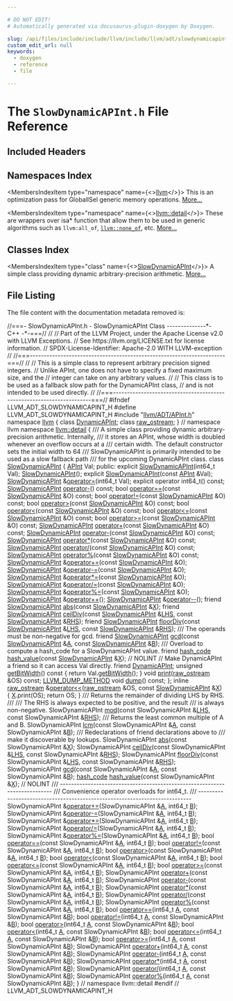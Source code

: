 ```yaml
---

# DO NOT EDIT!
# Automatically generated via docusaurus-plugin-doxygen by Doxygen.

slug: /api/files/include/include/llvm/include/llvm/adt/slowdynamicapint-h
custom_edit_url: null
keywords:
  - doxygen
  - reference
  - file

---
```





# The `SlowDynamicAPInt.h` File Reference

<DoxygenPage pluginConfig={pluginConfig}>



## Included Headers

<IncludesList>
<IncludesListItem
  filePath="llvm/ADT/APInt.h"
  permalink="/docs/api/files/include/include/llvm/include/llvm/adt/apint-h"
  isLocal="true" />
</IncludesList>

## Namespaces Index

<MembersIndex>

<MembersIndexItem
  type="namespace"
  name={<><a href="/docs/api/namespaces/llvm">llvm</a></>}>
This is an optimization pass for GlobalISel generic memory operations. <a href="/docs/api/namespaces/llvm/#details">More...</a>
</MembersIndexItem>

<MembersIndexItem
  type="namespace"
  name={<><a href="/docs/api/namespaces/llvm/detail">llvm::detail</a></>}>
These are wrappers over isa&#42; function that allow them to be used in generic algorithms such as <code>llvm:all&#95;of</code>, <code><a href="/docs/api/namespaces/llvm/#a7dc3069afa2ce5ea62ac2eb183e51c00">llvm::none&#95;of</a></code>, etc. <a href="/docs/api/namespaces/llvm/detail/#details">More...</a>
</MembersIndexItem>

</MembersIndex>

## Classes Index

<MembersIndex>

<MembersIndexItem
  type="class"
  name={<><a href="/docs/api/classes/llvm/detail/slowdynamicapint">SlowDynamicAPInt</a></>}>
A simple class providing dynamic arbitrary-precision arithmetic. <a href="/docs/api/classes/llvm/detail/slowdynamicapint/#details">More...</a>
</MembersIndexItem>

</MembersIndex>


## File Listing

The file content with the documentation metadata removed is:

<ProgramListing>

<Link id="l00001" /><CodeLine lineNumber="1"><Highlight kind="comment">//===- SlowDynamicAPInt.h - SlowDynamicAPInt Class --------------&#42;- C++ -&#42;-===//</Highlight><Highlight kind="normal"></Highlight></CodeLine>
<Link id="l00002" /><CodeLine lineNumber="2"><Highlight kind="normal"></Highlight><Highlight kind="comment">//</Highlight><Highlight kind="normal"></Highlight></CodeLine>
<Link id="l00003" /><CodeLine lineNumber="3"><Highlight kind="normal"></Highlight><Highlight kind="comment">// Part of the LLVM Project, under the Apache License v2.0 with LLVM Exceptions.</Highlight><Highlight kind="normal"></Highlight></CodeLine>
<Link id="l00004" /><CodeLine lineNumber="4"><Highlight kind="normal"></Highlight><Highlight kind="comment">// See https://llvm.org/LICENSE.txt for license information.</Highlight><Highlight kind="normal"></Highlight></CodeLine>
<Link id="l00005" /><CodeLine lineNumber="5"><Highlight kind="normal"></Highlight><Highlight kind="comment">// SPDX-License-Identifier: Apache-2.0 WITH LLVM-exception</Highlight><Highlight kind="normal"></Highlight></CodeLine>
<Link id="l00006" /><CodeLine lineNumber="6"><Highlight kind="normal"></Highlight><Highlight kind="comment">//</Highlight><Highlight kind="normal"></Highlight></CodeLine>
<Link id="l00007" /><CodeLine lineNumber="7"><Highlight kind="normal"></Highlight><Highlight kind="comment">//===----------------------------------------------------------------------===//</Highlight><Highlight kind="normal"></Highlight></CodeLine>
<Link id="l00008" /><CodeLine lineNumber="8"><Highlight kind="normal"></Highlight><Highlight kind="comment">//</Highlight><Highlight kind="normal"></Highlight></CodeLine>
<Link id="l00009" /><CodeLine lineNumber="9"><Highlight kind="normal"></Highlight><Highlight kind="comment">// This is a simple class to represent arbitrary precision signed integers.</Highlight><Highlight kind="normal"></Highlight></CodeLine>
<Link id="l00010" /><CodeLine lineNumber="10"><Highlight kind="normal"></Highlight><Highlight kind="comment">// Unlike APInt, one does not have to specify a fixed maximum size, and the</Highlight><Highlight kind="normal"></Highlight></CodeLine>
<Link id="l00011" /><CodeLine lineNumber="11"><Highlight kind="normal"></Highlight><Highlight kind="comment">// integer can take on any arbitrary values.</Highlight><Highlight kind="normal"></Highlight></CodeLine>
<Link id="l00012" /><CodeLine lineNumber="12"><Highlight kind="normal"></Highlight><Highlight kind="comment">//</Highlight><Highlight kind="normal"></Highlight></CodeLine>
<Link id="l00013" /><CodeLine lineNumber="13"><Highlight kind="normal"></Highlight><Highlight kind="comment">// This class is to be used as a fallback slow path for the DynamicAPInt class,</Highlight><Highlight kind="normal"></Highlight></CodeLine>
<Link id="l00014" /><CodeLine lineNumber="14"><Highlight kind="normal"></Highlight><Highlight kind="comment">// and is not intended to be used directly.</Highlight><Highlight kind="normal"></Highlight></CodeLine>
<Link id="l00015" /><CodeLine lineNumber="15"><Highlight kind="normal"></Highlight><Highlight kind="comment">//</Highlight><Highlight kind="normal"></Highlight></CodeLine>
<Link id="l00016" /><CodeLine lineNumber="16"><Highlight kind="normal"></Highlight><Highlight kind="comment">//===----------------------------------------------------------------------===//</Highlight><Highlight kind="normal"></Highlight></CodeLine>
<Link id="l00017" /><CodeLine lineNumber="17"><Highlight kind="normal"></Highlight></CodeLine>
<Link id="l00018" /><CodeLine lineNumber="18"><Highlight kind="normal"></Highlight><Highlight kind="preprocessor">#ifndef LLVM&#95;ADT&#95;SLOWDYNAMICAPINT&#95;H</Highlight><Highlight kind="normal"></Highlight></CodeLine>
<Link id="l00019" /><CodeLine lineNumber="19"><Highlight kind="normal"></Highlight><Highlight kind="preprocessor">#define LLVM&#95;ADT&#95;SLOWDYNAMICAPINT&#95;H</Highlight><Highlight kind="normal"></Highlight></CodeLine>
<Link id="l00020" /><CodeLine lineNumber="20"><Highlight kind="normal"></Highlight></CodeLine>
<Link id="l00021" /><CodeLine lineNumber="21"><Highlight kind="normal"></Highlight><Highlight kind="preprocessor">#include &quot;<a href="/docs/api/files/include/include/llvm/include/llvm/adt/apint-h">llvm/ADT/APInt.h</a>&quot;</Highlight><Highlight kind="normal"></Highlight></CodeLine>
<Link id="l00022" /><CodeLine lineNumber="22"><Highlight kind="normal"></Highlight></CodeLine>
<Link id="l00023" /><CodeLine lineNumber="23"><Highlight kind="normal"></Highlight><Highlight kind="keyword">namespace </Highlight><Highlight kind="normal"><a href="/docs/api/namespaces/llvm">llvm</a> &#123;</Highlight></CodeLine>
<Link id="l00024" /><CodeLine lineNumber="24"><Highlight kind="normal"></Highlight><Highlight kind="keyword">class </Highlight><Highlight kind="normal"><a href="/docs/api/classes/llvm/dynamicapint">DynamicAPInt</a>;</Highlight></CodeLine>
<Link id="l00025" /><CodeLine lineNumber="25"><Highlight kind="normal"></Highlight><Highlight kind="keyword">class </Highlight><Highlight kind="normal"><a href="/docs/api/classes/llvm/raw-ostream">raw&#95;ostream</a>;</Highlight></CodeLine>
<Link id="l00026" /><CodeLine lineNumber="26"><Highlight kind="normal">&#125; </Highlight><Highlight kind="comment">// namespace llvm</Highlight><Highlight kind="normal"></Highlight></CodeLine>
<Link id="l00027" /><CodeLine lineNumber="27"><Highlight kind="normal"></Highlight></CodeLine>
<Link id="l00028" /><CodeLine lineNumber="28"><Highlight kind="normal"></Highlight><Highlight kind="keyword">namespace </Highlight><Highlight kind="normal"><a href="/docs/api/namespaces/llvm/detail">llvm::detail</a> &#123;</Highlight><Highlight kind="comment"></Highlight></CodeLine>
<Link id="l00029" /><CodeLine lineNumber="29"><Highlight kind="comment">/// A simple class providing dynamic arbitrary-precision arithmetic. Internally,</Highlight></CodeLine>
<Link id="l00030" /><CodeLine lineNumber="30"><Highlight kind="comment">/// it stores an APInt, whose width is doubled whenever an overflow occurs at a</Highlight></CodeLine>
<Link id="l00031" /><CodeLine lineNumber="31"><Highlight kind="comment">/// certain width. The default constructor sets the initial width to 64</Highlight></CodeLine>
<Link id="l00032" /><CodeLine lineNumber="32"><Highlight kind="comment">/// SlowDynamicAPInt is primarily intended to be used as a slow fallback path</Highlight></CodeLine>
<Link id="l00033" /><CodeLine lineNumber="33"><Highlight kind="comment">/// for the upcoming DynamicAPInt class.</Highlight><Highlight kind="normal"></Highlight></CodeLine>
<Link id="l00034" /><CodeLine lineNumber="34" lineLink="/docs/api/classes/llvm/detail/slowdynamicapint"><Highlight kind="normal"></Highlight><Highlight kind="keyword">class </Highlight><Highlight kind="normal"><a href="/docs/api/classes/llvm/detail/slowdynamicapint/#a7ccd6b8cee73c66735677d1044f3121f">SlowDynamicAPInt</a> &#123;</Highlight></CodeLine>
<Link id="l00035" /><CodeLine lineNumber="35"><Highlight kind="normal">  <a href="/docs/api/classes/llvm/apint">APInt</a> Val;</Highlight></CodeLine>
<Link id="l00036" /><CodeLine lineNumber="36"><Highlight kind="normal"></Highlight></CodeLine>
<Link id="l00037" /><CodeLine lineNumber="37"><Highlight kind="normal"></Highlight><Highlight kind="keyword">public</Highlight><Highlight kind="normal">:</Highlight></CodeLine>
<Link id="l00038" /><CodeLine lineNumber="38"><Highlight kind="normal">  </Highlight><Highlight kind="keyword">explicit</Highlight><Highlight kind="normal"> <a href="/docs/api/classes/llvm/detail/slowdynamicapint/#a0504bdcb9069cb7e2673d8a07af986de">SlowDynamicAPInt</a>(int64&#95;t Val);</Highlight></CodeLine>
<Link id="l00039" /><CodeLine lineNumber="39"><Highlight kind="normal">  <a href="/docs/api/classes/llvm/detail/slowdynamicapint/#a0504bdcb9069cb7e2673d8a07af986de">SlowDynamicAPInt</a>();</Highlight></CodeLine>
<Link id="l00040" /><CodeLine lineNumber="40"><Highlight kind="normal">  </Highlight><Highlight kind="keyword">explicit</Highlight><Highlight kind="normal"> <a href="/docs/api/classes/llvm/detail/slowdynamicapint/#a0504bdcb9069cb7e2673d8a07af986de">SlowDynamicAPInt</a>(</Highlight><Highlight kind="keyword">const</Highlight><Highlight kind="normal"> <a href="/docs/api/classes/llvm/apint">APInt</a> &amp;Val);</Highlight></CodeLine>
<Link id="l00041" /><CodeLine lineNumber="41"><Highlight kind="normal">  <a href="/docs/api/classes/llvm/detail/slowdynamicapint/#a7ccd6b8cee73c66735677d1044f3121f">SlowDynamicAPInt</a> &amp;<a href="/docs/api/classes/llvm/detail/slowdynamicapint/#a6c00fa06bed413c4253776167c7df87e">operator=</a>(int64&#95;t Val);</Highlight></CodeLine>
<Link id="l00042" /><CodeLine lineNumber="42"><Highlight kind="normal">  </Highlight><Highlight kind="keyword">explicit</Highlight><Highlight kind="normal"> </Highlight><Highlight kind="keyword">operator</Highlight><Highlight kind="normal"> int64&#95;t() </Highlight><Highlight kind="keyword">const</Highlight><Highlight kind="normal">;</Highlight></CodeLine>
<Link id="l00043" /><CodeLine lineNumber="43"><Highlight kind="normal">  <a href="/docs/api/classes/llvm/detail/slowdynamicapint/#a7ccd6b8cee73c66735677d1044f3121f">SlowDynamicAPInt</a> <a href="/docs/api/classes/llvm/detail/slowdynamicapint/#a70ea8ef61eafc6ee1009f01753c619ae">operator-</a>() </Highlight><Highlight kind="keyword">const</Highlight><Highlight kind="normal">;</Highlight></CodeLine>
<Link id="l00044" /><CodeLine lineNumber="44"><Highlight kind="normal">  </Highlight><Highlight kind="keywordtype">bool</Highlight><Highlight kind="normal"> <a href="/docs/api/classes/llvm/detail/slowdynamicapint/#a7d50644f90a55900013be55fcb257f42">operator==</a>(</Highlight><Highlight kind="keyword">const</Highlight><Highlight kind="normal"> <a href="/docs/api/classes/llvm/detail/slowdynamicapint/#a7ccd6b8cee73c66735677d1044f3121f">SlowDynamicAPInt</a> &amp;O) </Highlight><Highlight kind="keyword">const</Highlight><Highlight kind="normal">;</Highlight></CodeLine>
<Link id="l00045" /><CodeLine lineNumber="45"><Highlight kind="normal">  </Highlight><Highlight kind="keywordtype">bool</Highlight><Highlight kind="normal"> <a href="/docs/api/classes/llvm/detail/slowdynamicapint/#a73d90fea50ec5a75c894d67fbe2d3b17">operator!=</a>(</Highlight><Highlight kind="keyword">const</Highlight><Highlight kind="normal"> <a href="/docs/api/classes/llvm/detail/slowdynamicapint/#a7ccd6b8cee73c66735677d1044f3121f">SlowDynamicAPInt</a> &amp;O) </Highlight><Highlight kind="keyword">const</Highlight><Highlight kind="normal">;</Highlight></CodeLine>
<Link id="l00046" /><CodeLine lineNumber="46"><Highlight kind="normal">  </Highlight><Highlight kind="keywordtype">bool</Highlight><Highlight kind="normal"> <a href="/docs/api/classes/llvm/detail/slowdynamicapint/#a7c66825db234e73dedb2c3799bfa3f12">operator&gt;</a>(</Highlight><Highlight kind="keyword">const</Highlight><Highlight kind="normal"> <a href="/docs/api/classes/llvm/detail/slowdynamicapint/#a7ccd6b8cee73c66735677d1044f3121f">SlowDynamicAPInt</a> &amp;O) </Highlight><Highlight kind="keyword">const</Highlight><Highlight kind="normal">;</Highlight></CodeLine>
<Link id="l00047" /><CodeLine lineNumber="47"><Highlight kind="normal">  </Highlight><Highlight kind="keywordtype">bool</Highlight><Highlight kind="normal"> <a href="/docs/api/classes/llvm/detail/slowdynamicapint/#ad6b9ab408d61ca138628e070cd6bd93a">operator&lt;</a>(</Highlight><Highlight kind="keyword">const</Highlight><Highlight kind="normal"> <a href="/docs/api/classes/llvm/detail/slowdynamicapint/#a7ccd6b8cee73c66735677d1044f3121f">SlowDynamicAPInt</a> &amp;O) </Highlight><Highlight kind="keyword">const</Highlight><Highlight kind="normal">;</Highlight></CodeLine>
<Link id="l00048" /><CodeLine lineNumber="48"><Highlight kind="normal">  </Highlight><Highlight kind="keywordtype">bool</Highlight><Highlight kind="normal"> <a href="/docs/api/classes/llvm/detail/slowdynamicapint/#a44e9d3a334499824e1ff938254e597bf">operator&lt;=</a>(</Highlight><Highlight kind="keyword">const</Highlight><Highlight kind="normal"> <a href="/docs/api/classes/llvm/detail/slowdynamicapint/#a7ccd6b8cee73c66735677d1044f3121f">SlowDynamicAPInt</a> &amp;O) </Highlight><Highlight kind="keyword">const</Highlight><Highlight kind="normal">;</Highlight></CodeLine>
<Link id="l00049" /><CodeLine lineNumber="49"><Highlight kind="normal">  </Highlight><Highlight kind="keywordtype">bool</Highlight><Highlight kind="normal"> <a href="/docs/api/classes/llvm/detail/slowdynamicapint/#aed7171fdf762b090dd88be0697e652be">operator&gt;=</a>(</Highlight><Highlight kind="keyword">const</Highlight><Highlight kind="normal"> <a href="/docs/api/classes/llvm/detail/slowdynamicapint/#a7ccd6b8cee73c66735677d1044f3121f">SlowDynamicAPInt</a> &amp;O) </Highlight><Highlight kind="keyword">const</Highlight><Highlight kind="normal">;</Highlight></CodeLine>
<Link id="l00050" /><CodeLine lineNumber="50"><Highlight kind="normal">  <a href="/docs/api/classes/llvm/detail/slowdynamicapint/#a7ccd6b8cee73c66735677d1044f3121f">SlowDynamicAPInt</a> <a href="/docs/api/classes/llvm/detail/slowdynamicapint/#afbe3b990798e79cc464f39472699112b">operator+</a>(</Highlight><Highlight kind="keyword">const</Highlight><Highlight kind="normal"> <a href="/docs/api/classes/llvm/detail/slowdynamicapint/#a7ccd6b8cee73c66735677d1044f3121f">SlowDynamicAPInt</a> &amp;O) </Highlight><Highlight kind="keyword">const</Highlight><Highlight kind="normal">;</Highlight></CodeLine>
<Link id="l00051" /><CodeLine lineNumber="51"><Highlight kind="normal">  <a href="/docs/api/classes/llvm/detail/slowdynamicapint/#a7ccd6b8cee73c66735677d1044f3121f">SlowDynamicAPInt</a> <a href="/docs/api/classes/llvm/detail/slowdynamicapint/#a70ea8ef61eafc6ee1009f01753c619ae">operator-</a>(</Highlight><Highlight kind="keyword">const</Highlight><Highlight kind="normal"> <a href="/docs/api/classes/llvm/detail/slowdynamicapint/#a7ccd6b8cee73c66735677d1044f3121f">SlowDynamicAPInt</a> &amp;O) </Highlight><Highlight kind="keyword">const</Highlight><Highlight kind="normal">;</Highlight></CodeLine>
<Link id="l00052" /><CodeLine lineNumber="52"><Highlight kind="normal">  <a href="/docs/api/classes/llvm/detail/slowdynamicapint/#a7ccd6b8cee73c66735677d1044f3121f">SlowDynamicAPInt</a> <a href="/docs/api/classes/llvm/detail/slowdynamicapint/#a0fc607373675fde318c740e7bc810ff9">operator&#42;</a>(</Highlight><Highlight kind="keyword">const</Highlight><Highlight kind="normal"> <a href="/docs/api/classes/llvm/detail/slowdynamicapint/#a7ccd6b8cee73c66735677d1044f3121f">SlowDynamicAPInt</a> &amp;O) </Highlight><Highlight kind="keyword">const</Highlight><Highlight kind="normal">;</Highlight></CodeLine>
<Link id="l00053" /><CodeLine lineNumber="53"><Highlight kind="normal">  <a href="/docs/api/classes/llvm/detail/slowdynamicapint/#a7ccd6b8cee73c66735677d1044f3121f">SlowDynamicAPInt</a> <a href="/docs/api/classes/llvm/detail/slowdynamicapint/#a9284a4735992c0b86c3827ecbd0d0861">operator/</a>(</Highlight><Highlight kind="keyword">const</Highlight><Highlight kind="normal"> <a href="/docs/api/classes/llvm/detail/slowdynamicapint/#a7ccd6b8cee73c66735677d1044f3121f">SlowDynamicAPInt</a> &amp;O) </Highlight><Highlight kind="keyword">const</Highlight><Highlight kind="normal">;</Highlight></CodeLine>
<Link id="l00054" /><CodeLine lineNumber="54"><Highlight kind="normal">  <a href="/docs/api/classes/llvm/detail/slowdynamicapint/#a7ccd6b8cee73c66735677d1044f3121f">SlowDynamicAPInt</a> <a href="/docs/api/classes/llvm/detail/slowdynamicapint/#a080fd4d5bc1f48ec40237895f64b6342">operator%</a>(</Highlight><Highlight kind="keyword">const</Highlight><Highlight kind="normal"> <a href="/docs/api/classes/llvm/detail/slowdynamicapint/#a7ccd6b8cee73c66735677d1044f3121f">SlowDynamicAPInt</a> &amp;O) </Highlight><Highlight kind="keyword">const</Highlight><Highlight kind="normal">;</Highlight></CodeLine>
<Link id="l00055" /><CodeLine lineNumber="55"><Highlight kind="normal">  <a href="/docs/api/classes/llvm/detail/slowdynamicapint/#a7ccd6b8cee73c66735677d1044f3121f">SlowDynamicAPInt</a> &amp;<a href="/docs/api/classes/llvm/detail/slowdynamicapint/#a18da247480a2159740cf06c5381ea163">operator+=</a>(</Highlight><Highlight kind="keyword">const</Highlight><Highlight kind="normal"> <a href="/docs/api/classes/llvm/detail/slowdynamicapint/#a7ccd6b8cee73c66735677d1044f3121f">SlowDynamicAPInt</a> &amp;O);</Highlight></CodeLine>
<Link id="l00056" /><CodeLine lineNumber="56"><Highlight kind="normal">  <a href="/docs/api/classes/llvm/detail/slowdynamicapint/#a7ccd6b8cee73c66735677d1044f3121f">SlowDynamicAPInt</a> &amp;<a href="/docs/api/classes/llvm/detail/slowdynamicapint/#a46ae63c8dfa785ff0a9678d1bed168aa">operator-=</a>(</Highlight><Highlight kind="keyword">const</Highlight><Highlight kind="normal"> <a href="/docs/api/classes/llvm/detail/slowdynamicapint/#a7ccd6b8cee73c66735677d1044f3121f">SlowDynamicAPInt</a> &amp;O);</Highlight></CodeLine>
<Link id="l00057" /><CodeLine lineNumber="57"><Highlight kind="normal">  <a href="/docs/api/classes/llvm/detail/slowdynamicapint/#a7ccd6b8cee73c66735677d1044f3121f">SlowDynamicAPInt</a> &amp;<a href="/docs/api/classes/llvm/detail/slowdynamicapint/#a5826a85058174310d98ff0d83cb118b3">operator&#42;=</a>(</Highlight><Highlight kind="keyword">const</Highlight><Highlight kind="normal"> <a href="/docs/api/classes/llvm/detail/slowdynamicapint/#a7ccd6b8cee73c66735677d1044f3121f">SlowDynamicAPInt</a> &amp;O);</Highlight></CodeLine>
<Link id="l00058" /><CodeLine lineNumber="58"><Highlight kind="normal">  <a href="/docs/api/classes/llvm/detail/slowdynamicapint/#a7ccd6b8cee73c66735677d1044f3121f">SlowDynamicAPInt</a> &amp;<a href="/docs/api/classes/llvm/detail/slowdynamicapint/#aa81664ad422ed05b8b9b6eaedcd355f5">operator/=</a>(</Highlight><Highlight kind="keyword">const</Highlight><Highlight kind="normal"> <a href="/docs/api/classes/llvm/detail/slowdynamicapint/#a7ccd6b8cee73c66735677d1044f3121f">SlowDynamicAPInt</a> &amp;O);</Highlight></CodeLine>
<Link id="l00059" /><CodeLine lineNumber="59"><Highlight kind="normal">  <a href="/docs/api/classes/llvm/detail/slowdynamicapint/#a7ccd6b8cee73c66735677d1044f3121f">SlowDynamicAPInt</a> &amp;<a href="/docs/api/classes/llvm/detail/slowdynamicapint/#ac0dc852a171a2a6a4c8c4f1a6761a983">operator%=</a>(</Highlight><Highlight kind="keyword">const</Highlight><Highlight kind="normal"> <a href="/docs/api/classes/llvm/detail/slowdynamicapint/#a7ccd6b8cee73c66735677d1044f3121f">SlowDynamicAPInt</a> &amp;O);</Highlight></CodeLine>
<Link id="l00060" /><CodeLine lineNumber="60"><Highlight kind="normal"></Highlight></CodeLine>
<Link id="l00061" /><CodeLine lineNumber="61"><Highlight kind="normal">  <a href="/docs/api/classes/llvm/detail/slowdynamicapint/#a7ccd6b8cee73c66735677d1044f3121f">SlowDynamicAPInt</a> &amp;<a href="/docs/api/classes/llvm/detail/slowdynamicapint/#a6efa59b7aacf80be1e6897f0ffd6bb74">operator++</a>();</Highlight></CodeLine>
<Link id="l00062" /><CodeLine lineNumber="62"><Highlight kind="normal">  <a href="/docs/api/classes/llvm/detail/slowdynamicapint/#a7ccd6b8cee73c66735677d1044f3121f">SlowDynamicAPInt</a> &amp;<a href="/docs/api/classes/llvm/detail/slowdynamicapint/#a2f622a535f889d45fe847e8cdb73f226">operator--</a>();</Highlight></CodeLine>
<Link id="l00063" /><CodeLine lineNumber="63"><Highlight kind="normal"></Highlight></CodeLine>
<Link id="l00064" /><CodeLine lineNumber="64" lineLink="/docs/api/classes/llvm/detail/slowdynamicapint/#a86f4607beccb2943924cbd3ace5fca55"><Highlight kind="normal">  </Highlight><Highlight kind="keyword">friend</Highlight><Highlight kind="normal"> <a href="/docs/api/classes/llvm/detail/slowdynamicapint/#a7ccd6b8cee73c66735677d1044f3121f">SlowDynamicAPInt</a> <a href="/docs/api/classes/llvm/detail/slowdynamicapint/#a86f4607beccb2943924cbd3ace5fca55">abs</a>(</Highlight><Highlight kind="keyword">const</Highlight><Highlight kind="normal"> <a href="/docs/api/classes/llvm/detail/slowdynamicapint/#a7ccd6b8cee73c66735677d1044f3121f">SlowDynamicAPInt</a> &amp;<a href="/docs/api/files/lib/lib/tablegen/tablegenbackendskeleton-cpp/#ab60f28d7a141ac46ccc200176a1bca8b">X</a>);</Highlight></CodeLine>
<Link id="l00065" /><CodeLine lineNumber="65" lineLink="/docs/api/classes/llvm/detail/slowdynamicapint/#a4bc7f7d8234200325d42e27dc17b6724"><Highlight kind="normal">  </Highlight><Highlight kind="keyword">friend</Highlight><Highlight kind="normal"> <a href="/docs/api/classes/llvm/detail/slowdynamicapint/#a7ccd6b8cee73c66735677d1044f3121f">SlowDynamicAPInt</a> <a href="/docs/api/classes/llvm/detail/slowdynamicapint/#a4bc7f7d8234200325d42e27dc17b6724">ceilDiv</a>(</Highlight><Highlight kind="keyword">const</Highlight><Highlight kind="normal"> <a href="/docs/api/classes/llvm/detail/slowdynamicapint/#a7ccd6b8cee73c66735677d1044f3121f">SlowDynamicAPInt</a> &amp;<a href="/docs/api/files/lib/lib/target/lib/target/x86/x86partialreduction-cpp/#a9e1483f7215664a2315c53c3558d9a8d">LHS</a>,</Highlight></CodeLine>
<Link id="l00066" /><CodeLine lineNumber="66"><Highlight kind="normal">                                  </Highlight><Highlight kind="keyword">const</Highlight><Highlight kind="normal"> <a href="/docs/api/classes/llvm/detail/slowdynamicapint/#a7ccd6b8cee73c66735677d1044f3121f">SlowDynamicAPInt</a> &amp;<a href="/docs/api/files/lib/lib/target/lib/target/x86/x86partialreduction-cpp/#a87b8bfbbe9d8f7146d7f20a5fb42efd0">RHS</a>);</Highlight></CodeLine>
<Link id="l00067" /><CodeLine lineNumber="67" lineLink="/docs/api/classes/llvm/detail/slowdynamicapint/#a8852f6b2d9ec867024590f14be36234a"><Highlight kind="normal">  </Highlight><Highlight kind="keyword">friend</Highlight><Highlight kind="normal"> <a href="/docs/api/classes/llvm/detail/slowdynamicapint/#a7ccd6b8cee73c66735677d1044f3121f">SlowDynamicAPInt</a> <a href="/docs/api/classes/llvm/detail/slowdynamicapint/#a8852f6b2d9ec867024590f14be36234a">floorDiv</a>(</Highlight><Highlight kind="keyword">const</Highlight><Highlight kind="normal"> <a href="/docs/api/classes/llvm/detail/slowdynamicapint/#a7ccd6b8cee73c66735677d1044f3121f">SlowDynamicAPInt</a> &amp;<a href="/docs/api/files/lib/lib/target/lib/target/x86/x86partialreduction-cpp/#a9e1483f7215664a2315c53c3558d9a8d">LHS</a>,</Highlight></CodeLine>
<Link id="l00068" /><CodeLine lineNumber="68"><Highlight kind="normal">                                   </Highlight><Highlight kind="keyword">const</Highlight><Highlight kind="normal"> <a href="/docs/api/classes/llvm/detail/slowdynamicapint/#a7ccd6b8cee73c66735677d1044f3121f">SlowDynamicAPInt</a> &amp;<a href="/docs/api/files/lib/lib/target/lib/target/x86/x86partialreduction-cpp/#a87b8bfbbe9d8f7146d7f20a5fb42efd0">RHS</a>);</Highlight><Highlight kind="comment"></Highlight></CodeLine>
<Link id="l00069" /><CodeLine lineNumber="69"><Highlight kind="comment">  /// The operands must be non-negative for gcd.</Highlight><Highlight kind="normal"></Highlight></CodeLine>
<Link id="l00070" /><CodeLine lineNumber="70" lineLink="/docs/api/classes/llvm/detail/slowdynamicapint/#a7badf6fc1b27b0e11d9821902c10fc70"><Highlight kind="normal">  </Highlight><Highlight kind="keyword">friend</Highlight><Highlight kind="normal"> <a href="/docs/api/classes/llvm/detail/slowdynamicapint/#a7ccd6b8cee73c66735677d1044f3121f">SlowDynamicAPInt</a> <a href="/docs/api/classes/llvm/detail/slowdynamicapint/#a7badf6fc1b27b0e11d9821902c10fc70">gcd</a>(</Highlight><Highlight kind="keyword">const</Highlight><Highlight kind="normal"> <a href="/docs/api/classes/llvm/detail/slowdynamicapint/#a7ccd6b8cee73c66735677d1044f3121f">SlowDynamicAPInt</a> &amp;<a href="/docs/api/files/lib/lib/ir/builtingcs-cpp/#a2e38c85003a042421cde1647632d0b72">A</a>,</Highlight></CodeLine>
<Link id="l00071" /><CodeLine lineNumber="71"><Highlight kind="normal">                              </Highlight><Highlight kind="keyword">const</Highlight><Highlight kind="normal"> <a href="/docs/api/classes/llvm/detail/slowdynamicapint/#a7ccd6b8cee73c66735677d1044f3121f">SlowDynamicAPInt</a> &amp;<a href="/docs/api/files/lib/lib/ir/builtingcs-cpp/#ae76959fe811ba090de4cba69ac00f1da">B</a>);</Highlight></CodeLine>
<Link id="l00072" /><CodeLine lineNumber="72"><Highlight kind="normal"></Highlight><Highlight kind="comment"></Highlight></CodeLine>
<Link id="l00073" /><CodeLine lineNumber="73"><Highlight kind="comment">  /// Overload to compute a hash&#95;code for a SlowDynamicAPInt value.</Highlight><Highlight kind="normal"></Highlight></CodeLine>
<Link id="l00074" /><CodeLine lineNumber="74" lineLink="/docs/api/classes/llvm/detail/slowdynamicapint/#a7becd12ece4460ed2827b012da283e50"><Highlight kind="normal">  </Highlight><Highlight kind="keyword">friend</Highlight><Highlight kind="normal"> <a href="/docs/api/classes/llvm/hash-code">hash&#95;code</a> <a href="/docs/api/classes/llvm/detail/slowdynamicapint/#a7becd12ece4460ed2827b012da283e50">hash&#95;value</a>(</Highlight><Highlight kind="keyword">const</Highlight><Highlight kind="normal"> <a href="/docs/api/classes/llvm/detail/slowdynamicapint/#a7ccd6b8cee73c66735677d1044f3121f">SlowDynamicAPInt</a> &amp;<a href="/docs/api/files/lib/lib/tablegen/tablegenbackendskeleton-cpp/#ab60f28d7a141ac46ccc200176a1bca8b">X</a>); </Highlight><Highlight kind="comment">// NOLINT</Highlight><Highlight kind="normal"></Highlight></CodeLine>
<Link id="l00075" /><CodeLine lineNumber="75"><Highlight kind="normal"></Highlight></CodeLine>
<Link id="l00076" /><CodeLine lineNumber="76"><Highlight kind="normal">  </Highlight><Highlight kind="comment">// Make DynamicAPInt a friend so it can access Val directly.</Highlight><Highlight kind="normal"></Highlight></CodeLine>
<Link id="l00077" /><CodeLine lineNumber="77" lineLink="/docs/api/classes/llvm/detail/slowdynamicapint/#a64d8ad0f5b2be77a4140ad1021030a0c"><Highlight kind="normal">  </Highlight><Highlight kind="keyword">friend</Highlight><Highlight kind="normal"> <a href="/docs/api/classes/llvm/detail/slowdynamicapint/#a64d8ad0f5b2be77a4140ad1021030a0c">DynamicAPInt</a>;</Highlight></CodeLine>
<Link id="l00078" /><CodeLine lineNumber="78"><Highlight kind="normal"></Highlight></CodeLine>
<Link id="l00079" /><CodeLine lineNumber="79" lineLink="/docs/api/classes/llvm/detail/slowdynamicapint/#a9affb1f32a8b82fc8346f458925683d8"><Highlight kind="normal">  </Highlight><Highlight kind="keywordtype">unsigned</Highlight><Highlight kind="normal"> <a href="/docs/api/classes/llvm/detail/slowdynamicapint/#a9affb1f32a8b82fc8346f458925683d8">getBitWidth</a>()</Highlight><Highlight kind="keyword"> const </Highlight><Highlight kind="normal">&#123; </Highlight><Highlight kind="keywordflow">return</Highlight><Highlight kind="normal"> Val.<a href="/docs/api/classes/llvm/apint/#a512fe2c15ea651294688eeec1341644c">getBitWidth</a>(); &#125;</Highlight></CodeLine>
<Link id="l00080" /><CodeLine lineNumber="80"><Highlight kind="normal"></Highlight></CodeLine>
<Link id="l00081" /><CodeLine lineNumber="81"><Highlight kind="normal">  </Highlight><Highlight kind="keywordtype">void</Highlight><Highlight kind="normal"> <a href="/docs/api/classes/llvm/detail/slowdynamicapint/#a048eab76be75a96b1715bf4780b4c6fd">print</a>(<a href="/docs/api/classes/llvm/raw-ostream">raw&#95;ostream</a> &amp;OS) </Highlight><Highlight kind="keyword">const</Highlight><Highlight kind="normal">;</Highlight></CodeLine>
<Link id="l00082" /><CodeLine lineNumber="82"><Highlight kind="normal">  <a href="/docs/api/files/include/include/llvm/include/llvm/support/compiler-h/#aa863693eef567397d9c292da5bf22d34">LLVM&#95;DUMP&#95;METHOD</a> </Highlight><Highlight kind="keywordtype">void</Highlight><Highlight kind="normal"> <a href="/docs/api/classes/llvm/detail/slowdynamicapint/#a37b8ba867d5f6532f7886d1d7d04e1f5">dump</a>() </Highlight><Highlight kind="keyword">const</Highlight><Highlight kind="normal">;</Highlight></CodeLine>
<Link id="l00083" /><CodeLine lineNumber="83"><Highlight kind="normal">&#125;;</Highlight></CodeLine>
<Link id="l00084" /><CodeLine lineNumber="84"><Highlight kind="normal"></Highlight></CodeLine>
<Link id="l00085" /><CodeLine lineNumber="85" lineLink="/docs/api/namespaces/llvm/detail/#a9f050ff8e56c781ffc9c3c3b4ea4ef98"><Highlight kind="normal"></Highlight><Highlight kind="keyword">inline</Highlight><Highlight kind="normal"> <a href="/docs/api/classes/llvm/raw-ostream">raw&#95;ostream</a> &amp;<a href="/docs/api/namespaces/llvm/detail/#a9f050ff8e56c781ffc9c3c3b4ea4ef98">operator&lt;&lt;</a>(<a href="/docs/api/classes/llvm/raw-ostream">raw&#95;ostream</a> &amp;OS, </Highlight><Highlight kind="keyword">const</Highlight><Highlight kind="normal"> <a href="/docs/api/classes/llvm/detail/slowdynamicapint">SlowDynamicAPInt</a> &amp;<a href="/docs/api/files/lib/lib/tablegen/tablegenbackendskeleton-cpp/#ab60f28d7a141ac46ccc200176a1bca8b">X</a>) &#123;</Highlight></CodeLine>
<Link id="l00086" /><CodeLine lineNumber="86"><Highlight kind="normal">  <a href="/docs/api/files/lib/lib/tablegen/tablegenbackendskeleton-cpp/#ab60f28d7a141ac46ccc200176a1bca8b">X</a>.print(OS);</Highlight></CodeLine>
<Link id="l00087" /><CodeLine lineNumber="87"><Highlight kind="normal">  </Highlight><Highlight kind="keywordflow">return</Highlight><Highlight kind="normal"> OS;</Highlight></CodeLine>
<Link id="l00088" /><CodeLine lineNumber="88"><Highlight kind="normal">&#125;</Highlight></CodeLine>
<Link id="l00089" /><CodeLine lineNumber="89"><Highlight kind="normal"></Highlight><Highlight kind="comment"></Highlight></CodeLine>
<Link id="l00090" /><CodeLine lineNumber="90"><Highlight kind="comment">/// Returns the remainder of dividing LHS by RHS.</Highlight></CodeLine>
<Link id="l00091" /><CodeLine lineNumber="91"><Highlight kind="comment">///</Highlight></CodeLine>
<Link id="l00092" /><CodeLine lineNumber="92"><Highlight kind="comment">/// The RHS is always expected to be positive, and the result</Highlight></CodeLine>
<Link id="l00093" /><CodeLine lineNumber="93"><Highlight kind="comment">/// is always non-negative.</Highlight><Highlight kind="normal"></Highlight></CodeLine>
<Link id="l00094" /><CodeLine lineNumber="94"><Highlight kind="normal">SlowDynamicAPInt <a href="/docs/api/namespaces/llvm/detail/#ad4ad199c82b12a942bca27ece8bdfe6d">mod</a>(</Highlight><Highlight kind="keyword">const</Highlight><Highlight kind="normal"> SlowDynamicAPInt &amp;<a href="/docs/api/files/lib/lib/target/lib/target/x86/x86partialreduction-cpp/#a9e1483f7215664a2315c53c3558d9a8d">LHS</a>, </Highlight><Highlight kind="keyword">const</Highlight><Highlight kind="normal"> SlowDynamicAPInt &amp;<a href="/docs/api/files/lib/lib/target/lib/target/x86/x86partialreduction-cpp/#a87b8bfbbe9d8f7146d7f20a5fb42efd0">RHS</a>);</Highlight></CodeLine>
<Link id="l00095" /><CodeLine lineNumber="95"><Highlight kind="normal"></Highlight><Highlight kind="comment"></Highlight></CodeLine>
<Link id="l00096" /><CodeLine lineNumber="96"><Highlight kind="comment">/// Returns the least common multiple of A and B.</Highlight><Highlight kind="normal"></Highlight></CodeLine>
<Link id="l00097" /><CodeLine lineNumber="97"><Highlight kind="normal">SlowDynamicAPInt <a href="/docs/api/namespaces/llvm/detail/#abeac7e7087913e4c32d247ab79888e2f">lcm</a>(</Highlight><Highlight kind="keyword">const</Highlight><Highlight kind="normal"> SlowDynamicAPInt &amp;<a href="/docs/api/files/lib/lib/ir/builtingcs-cpp/#a2e38c85003a042421cde1647632d0b72">A</a>, </Highlight><Highlight kind="keyword">const</Highlight><Highlight kind="normal"> SlowDynamicAPInt &amp;<a href="/docs/api/files/lib/lib/ir/builtingcs-cpp/#ae76959fe811ba090de4cba69ac00f1da">B</a>);</Highlight></CodeLine>
<Link id="l00098" /><CodeLine lineNumber="98"><Highlight kind="normal"></Highlight><Highlight kind="comment"></Highlight></CodeLine>
<Link id="l00099" /><CodeLine lineNumber="99"><Highlight kind="comment">/// Redeclarations of friend declarations above to</Highlight></CodeLine>
<Link id="l00100" /><CodeLine lineNumber="100"><Highlight kind="comment">/// make it discoverable by lookups.</Highlight><Highlight kind="normal"></Highlight></CodeLine>
<Link id="l00101" /><CodeLine lineNumber="101"><Highlight kind="normal">SlowDynamicAPInt <a href="/docs/api/namespaces/llvm/detail/#a112059fbbf0cc5e5000693d7891694d5">abs</a>(</Highlight><Highlight kind="keyword">const</Highlight><Highlight kind="normal"> SlowDynamicAPInt &amp;<a href="/docs/api/files/lib/lib/tablegen/tablegenbackendskeleton-cpp/#ab60f28d7a141ac46ccc200176a1bca8b">X</a>);</Highlight></CodeLine>
<Link id="l00102" /><CodeLine lineNumber="102"><Highlight kind="normal">SlowDynamicAPInt <a href="/docs/api/namespaces/llvm/detail/#a4f198a2d2b22d598b78a504e397cee1a">ceilDiv</a>(</Highlight><Highlight kind="keyword">const</Highlight><Highlight kind="normal"> SlowDynamicAPInt &amp;<a href="/docs/api/files/lib/lib/target/lib/target/x86/x86partialreduction-cpp/#a9e1483f7215664a2315c53c3558d9a8d">LHS</a>,</Highlight></CodeLine>
<Link id="l00103" /><CodeLine lineNumber="103"><Highlight kind="normal">                         </Highlight><Highlight kind="keyword">const</Highlight><Highlight kind="normal"> SlowDynamicAPInt &amp;<a href="/docs/api/files/lib/lib/target/lib/target/x86/x86partialreduction-cpp/#a87b8bfbbe9d8f7146d7f20a5fb42efd0">RHS</a>);</Highlight></CodeLine>
<Link id="l00104" /><CodeLine lineNumber="104"><Highlight kind="normal">SlowDynamicAPInt <a href="/docs/api/namespaces/llvm/detail/#a88f3af76e71063ffac341ed1ac69929d">floorDiv</a>(</Highlight><Highlight kind="keyword">const</Highlight><Highlight kind="normal"> SlowDynamicAPInt &amp;<a href="/docs/api/files/lib/lib/target/lib/target/x86/x86partialreduction-cpp/#a9e1483f7215664a2315c53c3558d9a8d">LHS</a>,</Highlight></CodeLine>
<Link id="l00105" /><CodeLine lineNumber="105"><Highlight kind="normal">                          </Highlight><Highlight kind="keyword">const</Highlight><Highlight kind="normal"> SlowDynamicAPInt &amp;<a href="/docs/api/files/lib/lib/target/lib/target/x86/x86partialreduction-cpp/#a87b8bfbbe9d8f7146d7f20a5fb42efd0">RHS</a>);</Highlight></CodeLine>
<Link id="l00106" /><CodeLine lineNumber="106"><Highlight kind="normal">SlowDynamicAPInt <a href="/docs/api/namespaces/llvm/detail/#a77acb98b86953c95e4bc46b380e89b09">gcd</a>(</Highlight><Highlight kind="keyword">const</Highlight><Highlight kind="normal"> SlowDynamicAPInt &amp;<a href="/docs/api/files/lib/lib/ir/builtingcs-cpp/#a2e38c85003a042421cde1647632d0b72">A</a>, </Highlight><Highlight kind="keyword">const</Highlight><Highlight kind="normal"> SlowDynamicAPInt &amp;<a href="/docs/api/files/lib/lib/ir/builtingcs-cpp/#ae76959fe811ba090de4cba69ac00f1da">B</a>);</Highlight></CodeLine>
<Link id="l00107" /><CodeLine lineNumber="107"><Highlight kind="normal"><a href="/docs/api/classes/llvm/hash-code">hash&#95;code</a> <a href="/docs/api/namespaces/llvm/detail/#a63d1e69d1ec4f0beab0fb42d2ef3339a">hash&#95;value</a>(</Highlight><Highlight kind="keyword">const</Highlight><Highlight kind="normal"> SlowDynamicAPInt &amp;<a href="/docs/api/files/lib/lib/tablegen/tablegenbackendskeleton-cpp/#ab60f28d7a141ac46ccc200176a1bca8b">X</a>); </Highlight><Highlight kind="comment">// NOLINT</Highlight><Highlight kind="normal"></Highlight></CodeLine>
<Link id="l00108" /><CodeLine lineNumber="108"><Highlight kind="normal"></Highlight><Highlight kind="comment"></Highlight></CodeLine>
<Link id="l00109" /><CodeLine lineNumber="109"><Highlight kind="comment">/// ---------------------------------------------------------------------------</Highlight></CodeLine>
<Link id="l00110" /><CodeLine lineNumber="110"><Highlight kind="comment">/// Convenience operator overloads for int64&#95;t.</Highlight></CodeLine>
<Link id="l00111" /><CodeLine lineNumber="111"><Highlight kind="comment">/// ---------------------------------------------------------------------------</Highlight><Highlight kind="normal"></Highlight></CodeLine>
<Link id="l00112" /><CodeLine lineNumber="112"><Highlight kind="normal">SlowDynamicAPInt &amp;<a href="/docs/api/namespaces/llvm/detail/#aa0794b43d80daa35818112b55a32b51f">operator+=</a>(SlowDynamicAPInt &amp;<a href="/docs/api/files/lib/lib/ir/builtingcs-cpp/#a2e38c85003a042421cde1647632d0b72">A</a>, int64&#95;t <a href="/docs/api/files/lib/lib/ir/builtingcs-cpp/#ae76959fe811ba090de4cba69ac00f1da">B</a>);</Highlight></CodeLine>
<Link id="l00113" /><CodeLine lineNumber="113"><Highlight kind="normal">SlowDynamicAPInt &amp;<a href="/docs/api/namespaces/llvm/detail/#afe915eb58c0c2556eb8e3c0ebce43b0b">operator-=</a>(SlowDynamicAPInt &amp;<a href="/docs/api/files/lib/lib/ir/builtingcs-cpp/#a2e38c85003a042421cde1647632d0b72">A</a>, int64&#95;t <a href="/docs/api/files/lib/lib/ir/builtingcs-cpp/#ae76959fe811ba090de4cba69ac00f1da">B</a>);</Highlight></CodeLine>
<Link id="l00114" /><CodeLine lineNumber="114"><Highlight kind="normal">SlowDynamicAPInt &amp;<a href="/docs/api/namespaces/llvm/detail/#adf0a43dc240657eeadb944698b6e5708">operator&#42;=</a>(SlowDynamicAPInt &amp;<a href="/docs/api/files/lib/lib/ir/builtingcs-cpp/#a2e38c85003a042421cde1647632d0b72">A</a>, int64&#95;t <a href="/docs/api/files/lib/lib/ir/builtingcs-cpp/#ae76959fe811ba090de4cba69ac00f1da">B</a>);</Highlight></CodeLine>
<Link id="l00115" /><CodeLine lineNumber="115"><Highlight kind="normal">SlowDynamicAPInt &amp;<a href="/docs/api/namespaces/llvm/detail/#aba23ba8282416ecd0d8dfc4f833d9856">operator/=</a>(SlowDynamicAPInt &amp;<a href="/docs/api/files/lib/lib/ir/builtingcs-cpp/#a2e38c85003a042421cde1647632d0b72">A</a>, int64&#95;t <a href="/docs/api/files/lib/lib/ir/builtingcs-cpp/#ae76959fe811ba090de4cba69ac00f1da">B</a>);</Highlight></CodeLine>
<Link id="l00116" /><CodeLine lineNumber="116"><Highlight kind="normal">SlowDynamicAPInt &amp;<a href="/docs/api/namespaces/llvm/detail/#aff3c0e5e669097c6f9b6a722c642988f">operator%=</a>(SlowDynamicAPInt &amp;<a href="/docs/api/files/lib/lib/ir/builtingcs-cpp/#a2e38c85003a042421cde1647632d0b72">A</a>, int64&#95;t <a href="/docs/api/files/lib/lib/ir/builtingcs-cpp/#ae76959fe811ba090de4cba69ac00f1da">B</a>);</Highlight></CodeLine>
<Link id="l00117" /><CodeLine lineNumber="117"><Highlight kind="normal"></Highlight></CodeLine>
<Link id="l00118" /><CodeLine lineNumber="118"><Highlight kind="normal"></Highlight><Highlight kind="keywordtype">bool</Highlight><Highlight kind="normal"> <a href="/docs/api/namespaces/llvm/detail/#ac1c14f2c319aa861033e2357ab843f8a">operator==</a>(</Highlight><Highlight kind="keyword">const</Highlight><Highlight kind="normal"> SlowDynamicAPInt &amp;<a href="/docs/api/files/lib/lib/ir/builtingcs-cpp/#a2e38c85003a042421cde1647632d0b72">A</a>, int64&#95;t <a href="/docs/api/files/lib/lib/ir/builtingcs-cpp/#ae76959fe811ba090de4cba69ac00f1da">B</a>);</Highlight></CodeLine>
<Link id="l00119" /><CodeLine lineNumber="119"><Highlight kind="normal"></Highlight><Highlight kind="keywordtype">bool</Highlight><Highlight kind="normal"> <a href="/docs/api/namespaces/llvm/detail/#a6f465e96e4f07fca410d5b69fb8b2811">operator!=</a>(</Highlight><Highlight kind="keyword">const</Highlight><Highlight kind="normal"> SlowDynamicAPInt &amp;<a href="/docs/api/files/lib/lib/ir/builtingcs-cpp/#a2e38c85003a042421cde1647632d0b72">A</a>, int64&#95;t <a href="/docs/api/files/lib/lib/ir/builtingcs-cpp/#ae76959fe811ba090de4cba69ac00f1da">B</a>);</Highlight></CodeLine>
<Link id="l00120" /><CodeLine lineNumber="120"><Highlight kind="normal"></Highlight><Highlight kind="keywordtype">bool</Highlight><Highlight kind="normal"> <a href="/docs/api/namespaces/llvm/detail/#a8dfdec3e6d3bf4a490e8846ab77c19f0">operator&gt;</a>(</Highlight><Highlight kind="keyword">const</Highlight><Highlight kind="normal"> SlowDynamicAPInt &amp;<a href="/docs/api/files/lib/lib/ir/builtingcs-cpp/#a2e38c85003a042421cde1647632d0b72">A</a>, int64&#95;t <a href="/docs/api/files/lib/lib/ir/builtingcs-cpp/#ae76959fe811ba090de4cba69ac00f1da">B</a>);</Highlight></CodeLine>
<Link id="l00121" /><CodeLine lineNumber="121"><Highlight kind="normal"></Highlight><Highlight kind="keywordtype">bool</Highlight><Highlight kind="normal"> <a href="/docs/api/namespaces/llvm/detail/#af4ac5b99b74d477f5ece1dc5d985faff">operator&lt;</a>(</Highlight><Highlight kind="keyword">const</Highlight><Highlight kind="normal"> SlowDynamicAPInt &amp;<a href="/docs/api/files/lib/lib/ir/builtingcs-cpp/#a2e38c85003a042421cde1647632d0b72">A</a>, int64&#95;t <a href="/docs/api/files/lib/lib/ir/builtingcs-cpp/#ae76959fe811ba090de4cba69ac00f1da">B</a>);</Highlight></CodeLine>
<Link id="l00122" /><CodeLine lineNumber="122"><Highlight kind="normal"></Highlight><Highlight kind="keywordtype">bool</Highlight><Highlight kind="normal"> <a href="/docs/api/namespaces/llvm/detail/#ab947098a9a5b928aca180799a8094a61">operator&lt;=</a>(</Highlight><Highlight kind="keyword">const</Highlight><Highlight kind="normal"> SlowDynamicAPInt &amp;<a href="/docs/api/files/lib/lib/ir/builtingcs-cpp/#a2e38c85003a042421cde1647632d0b72">A</a>, int64&#95;t <a href="/docs/api/files/lib/lib/ir/builtingcs-cpp/#ae76959fe811ba090de4cba69ac00f1da">B</a>);</Highlight></CodeLine>
<Link id="l00123" /><CodeLine lineNumber="123"><Highlight kind="normal"></Highlight><Highlight kind="keywordtype">bool</Highlight><Highlight kind="normal"> <a href="/docs/api/namespaces/llvm/detail/#a2c3b523a2a02e699e6beca5f2a265971">operator&gt;=</a>(</Highlight><Highlight kind="keyword">const</Highlight><Highlight kind="normal"> SlowDynamicAPInt &amp;<a href="/docs/api/files/lib/lib/ir/builtingcs-cpp/#a2e38c85003a042421cde1647632d0b72">A</a>, int64&#95;t <a href="/docs/api/files/lib/lib/ir/builtingcs-cpp/#ae76959fe811ba090de4cba69ac00f1da">B</a>);</Highlight></CodeLine>
<Link id="l00124" /><CodeLine lineNumber="124"><Highlight kind="normal">SlowDynamicAPInt <a href="/docs/api/namespaces/llvm/detail/#a5ea7aa14861999a3e536c04cbd4301db">operator+</a>(</Highlight><Highlight kind="keyword">const</Highlight><Highlight kind="normal"> SlowDynamicAPInt &amp;<a href="/docs/api/files/lib/lib/ir/builtingcs-cpp/#a2e38c85003a042421cde1647632d0b72">A</a>, int64&#95;t <a href="/docs/api/files/lib/lib/ir/builtingcs-cpp/#ae76959fe811ba090de4cba69ac00f1da">B</a>);</Highlight></CodeLine>
<Link id="l00125" /><CodeLine lineNumber="125"><Highlight kind="normal">SlowDynamicAPInt <a href="/docs/api/namespaces/llvm/detail/#a6b0a273f62261c12889d4f7a49b80479">operator-</a>(</Highlight><Highlight kind="keyword">const</Highlight><Highlight kind="normal"> SlowDynamicAPInt &amp;<a href="/docs/api/files/lib/lib/ir/builtingcs-cpp/#a2e38c85003a042421cde1647632d0b72">A</a>, int64&#95;t <a href="/docs/api/files/lib/lib/ir/builtingcs-cpp/#ae76959fe811ba090de4cba69ac00f1da">B</a>);</Highlight></CodeLine>
<Link id="l00126" /><CodeLine lineNumber="126"><Highlight kind="normal">SlowDynamicAPInt <a href="/docs/api/namespaces/llvm/detail/#ab261a10fdb439249d4728a6cbc5bc34a">operator&#42;</a>(</Highlight><Highlight kind="keyword">const</Highlight><Highlight kind="normal"> SlowDynamicAPInt &amp;<a href="/docs/api/files/lib/lib/ir/builtingcs-cpp/#a2e38c85003a042421cde1647632d0b72">A</a>, int64&#95;t <a href="/docs/api/files/lib/lib/ir/builtingcs-cpp/#ae76959fe811ba090de4cba69ac00f1da">B</a>);</Highlight></CodeLine>
<Link id="l00127" /><CodeLine lineNumber="127"><Highlight kind="normal">SlowDynamicAPInt <a href="/docs/api/namespaces/llvm/detail/#a505ce010634617835fa23b772b6212da">operator/</a>(</Highlight><Highlight kind="keyword">const</Highlight><Highlight kind="normal"> SlowDynamicAPInt &amp;<a href="/docs/api/files/lib/lib/ir/builtingcs-cpp/#a2e38c85003a042421cde1647632d0b72">A</a>, int64&#95;t <a href="/docs/api/files/lib/lib/ir/builtingcs-cpp/#ae76959fe811ba090de4cba69ac00f1da">B</a>);</Highlight></CodeLine>
<Link id="l00128" /><CodeLine lineNumber="128"><Highlight kind="normal">SlowDynamicAPInt <a href="/docs/api/namespaces/llvm/detail/#aa874f95b702c910d1a304977399d4f01">operator%</a>(</Highlight><Highlight kind="keyword">const</Highlight><Highlight kind="normal"> SlowDynamicAPInt &amp;<a href="/docs/api/files/lib/lib/ir/builtingcs-cpp/#a2e38c85003a042421cde1647632d0b72">A</a>, int64&#95;t <a href="/docs/api/files/lib/lib/ir/builtingcs-cpp/#ae76959fe811ba090de4cba69ac00f1da">B</a>);</Highlight></CodeLine>
<Link id="l00129" /><CodeLine lineNumber="129"><Highlight kind="normal"></Highlight></CodeLine>
<Link id="l00130" /><CodeLine lineNumber="130"><Highlight kind="normal"></Highlight><Highlight kind="keywordtype">bool</Highlight><Highlight kind="normal"> <a href="/docs/api/namespaces/llvm/detail/#ac1c14f2c319aa861033e2357ab843f8a">operator==</a>(int64&#95;t <a href="/docs/api/files/lib/lib/ir/builtingcs-cpp/#a2e38c85003a042421cde1647632d0b72">A</a>, </Highlight><Highlight kind="keyword">const</Highlight><Highlight kind="normal"> SlowDynamicAPInt &amp;<a href="/docs/api/files/lib/lib/ir/builtingcs-cpp/#ae76959fe811ba090de4cba69ac00f1da">B</a>);</Highlight></CodeLine>
<Link id="l00131" /><CodeLine lineNumber="131"><Highlight kind="normal"></Highlight><Highlight kind="keywordtype">bool</Highlight><Highlight kind="normal"> <a href="/docs/api/namespaces/llvm/detail/#a6f465e96e4f07fca410d5b69fb8b2811">operator!=</a>(int64&#95;t <a href="/docs/api/files/lib/lib/ir/builtingcs-cpp/#a2e38c85003a042421cde1647632d0b72">A</a>, </Highlight><Highlight kind="keyword">const</Highlight><Highlight kind="normal"> SlowDynamicAPInt &amp;<a href="/docs/api/files/lib/lib/ir/builtingcs-cpp/#ae76959fe811ba090de4cba69ac00f1da">B</a>);</Highlight></CodeLine>
<Link id="l00132" /><CodeLine lineNumber="132"><Highlight kind="normal"></Highlight><Highlight kind="keywordtype">bool</Highlight><Highlight kind="normal"> <a href="/docs/api/namespaces/llvm/detail/#a8dfdec3e6d3bf4a490e8846ab77c19f0">operator&gt;</a>(int64&#95;t <a href="/docs/api/files/lib/lib/ir/builtingcs-cpp/#a2e38c85003a042421cde1647632d0b72">A</a>, </Highlight><Highlight kind="keyword">const</Highlight><Highlight kind="normal"> SlowDynamicAPInt &amp;<a href="/docs/api/files/lib/lib/ir/builtingcs-cpp/#ae76959fe811ba090de4cba69ac00f1da">B</a>);</Highlight></CodeLine>
<Link id="l00133" /><CodeLine lineNumber="133"><Highlight kind="normal"></Highlight><Highlight kind="keywordtype">bool</Highlight><Highlight kind="normal"> <a href="/docs/api/namespaces/llvm/detail/#af4ac5b99b74d477f5ece1dc5d985faff">operator&lt;</a>(int64&#95;t <a href="/docs/api/files/lib/lib/ir/builtingcs-cpp/#a2e38c85003a042421cde1647632d0b72">A</a>, </Highlight><Highlight kind="keyword">const</Highlight><Highlight kind="normal"> SlowDynamicAPInt &amp;<a href="/docs/api/files/lib/lib/ir/builtingcs-cpp/#ae76959fe811ba090de4cba69ac00f1da">B</a>);</Highlight></CodeLine>
<Link id="l00134" /><CodeLine lineNumber="134"><Highlight kind="normal"></Highlight><Highlight kind="keywordtype">bool</Highlight><Highlight kind="normal"> <a href="/docs/api/namespaces/llvm/detail/#ab947098a9a5b928aca180799a8094a61">operator&lt;=</a>(int64&#95;t <a href="/docs/api/files/lib/lib/ir/builtingcs-cpp/#a2e38c85003a042421cde1647632d0b72">A</a>, </Highlight><Highlight kind="keyword">const</Highlight><Highlight kind="normal"> SlowDynamicAPInt &amp;<a href="/docs/api/files/lib/lib/ir/builtingcs-cpp/#ae76959fe811ba090de4cba69ac00f1da">B</a>);</Highlight></CodeLine>
<Link id="l00135" /><CodeLine lineNumber="135"><Highlight kind="normal"></Highlight><Highlight kind="keywordtype">bool</Highlight><Highlight kind="normal"> <a href="/docs/api/namespaces/llvm/detail/#a2c3b523a2a02e699e6beca5f2a265971">operator&gt;=</a>(int64&#95;t <a href="/docs/api/files/lib/lib/ir/builtingcs-cpp/#a2e38c85003a042421cde1647632d0b72">A</a>, </Highlight><Highlight kind="keyword">const</Highlight><Highlight kind="normal"> SlowDynamicAPInt &amp;<a href="/docs/api/files/lib/lib/ir/builtingcs-cpp/#ae76959fe811ba090de4cba69ac00f1da">B</a>);</Highlight></CodeLine>
<Link id="l00136" /><CodeLine lineNumber="136"><Highlight kind="normal">SlowDynamicAPInt <a href="/docs/api/namespaces/llvm/detail/#a5ea7aa14861999a3e536c04cbd4301db">operator+</a>(int64&#95;t <a href="/docs/api/files/lib/lib/ir/builtingcs-cpp/#a2e38c85003a042421cde1647632d0b72">A</a>, </Highlight><Highlight kind="keyword">const</Highlight><Highlight kind="normal"> SlowDynamicAPInt &amp;<a href="/docs/api/files/lib/lib/ir/builtingcs-cpp/#ae76959fe811ba090de4cba69ac00f1da">B</a>);</Highlight></CodeLine>
<Link id="l00137" /><CodeLine lineNumber="137"><Highlight kind="normal">SlowDynamicAPInt <a href="/docs/api/namespaces/llvm/detail/#a6b0a273f62261c12889d4f7a49b80479">operator-</a>(int64&#95;t <a href="/docs/api/files/lib/lib/ir/builtingcs-cpp/#a2e38c85003a042421cde1647632d0b72">A</a>, </Highlight><Highlight kind="keyword">const</Highlight><Highlight kind="normal"> SlowDynamicAPInt &amp;<a href="/docs/api/files/lib/lib/ir/builtingcs-cpp/#ae76959fe811ba090de4cba69ac00f1da">B</a>);</Highlight></CodeLine>
<Link id="l00138" /><CodeLine lineNumber="138"><Highlight kind="normal">SlowDynamicAPInt <a href="/docs/api/namespaces/llvm/detail/#ab261a10fdb439249d4728a6cbc5bc34a">operator&#42;</a>(int64&#95;t <a href="/docs/api/files/lib/lib/ir/builtingcs-cpp/#a2e38c85003a042421cde1647632d0b72">A</a>, </Highlight><Highlight kind="keyword">const</Highlight><Highlight kind="normal"> SlowDynamicAPInt &amp;<a href="/docs/api/files/lib/lib/ir/builtingcs-cpp/#ae76959fe811ba090de4cba69ac00f1da">B</a>);</Highlight></CodeLine>
<Link id="l00139" /><CodeLine lineNumber="139"><Highlight kind="normal">SlowDynamicAPInt <a href="/docs/api/namespaces/llvm/detail/#a505ce010634617835fa23b772b6212da">operator/</a>(int64&#95;t <a href="/docs/api/files/lib/lib/ir/builtingcs-cpp/#a2e38c85003a042421cde1647632d0b72">A</a>, </Highlight><Highlight kind="keyword">const</Highlight><Highlight kind="normal"> SlowDynamicAPInt &amp;<a href="/docs/api/files/lib/lib/ir/builtingcs-cpp/#ae76959fe811ba090de4cba69ac00f1da">B</a>);</Highlight></CodeLine>
<Link id="l00140" /><CodeLine lineNumber="140"><Highlight kind="normal">SlowDynamicAPInt <a href="/docs/api/namespaces/llvm/detail/#aa874f95b702c910d1a304977399d4f01">operator%</a>(int64&#95;t <a href="/docs/api/files/lib/lib/ir/builtingcs-cpp/#a2e38c85003a042421cde1647632d0b72">A</a>, </Highlight><Highlight kind="keyword">const</Highlight><Highlight kind="normal"> SlowDynamicAPInt &amp;<a href="/docs/api/files/lib/lib/ir/builtingcs-cpp/#ae76959fe811ba090de4cba69ac00f1da">B</a>);</Highlight></CodeLine>
<Link id="l00141" /><CodeLine lineNumber="141"><Highlight kind="normal">&#125; </Highlight><Highlight kind="comment">// namespace llvm::detail</Highlight><Highlight kind="normal"></Highlight></CodeLine>
<Link id="l00142" /><CodeLine lineNumber="142"><Highlight kind="normal"></Highlight></CodeLine>
<Link id="l00143" /><CodeLine lineNumber="143"><Highlight kind="normal"></Highlight><Highlight kind="preprocessor">#endif </Highlight><Highlight kind="comment">// LLVM&#95;ADT&#95;SLOWDYNAMICAPINT&#95;H</Highlight><Highlight kind="normal"></Highlight></CodeLine>

</ProgramListing>

</DoxygenPage>
